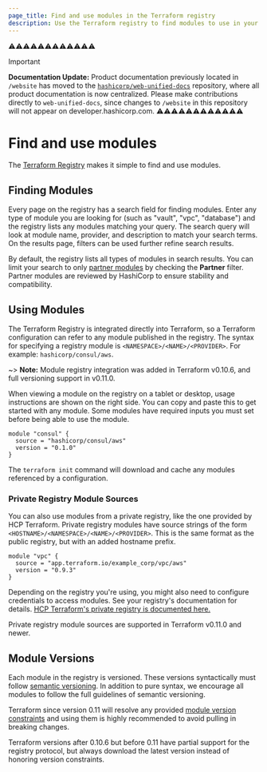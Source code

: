 ```yaml
---
page_title: Find and use modules in the Terraform registry
description: Use the Terraform registry to find modules to use in your Terraform configuration.
---
```


⚠️⚠️⚠️⚠️⚠️⚠️⚠️⚠️⚠️⚠️⚠️⚠️
> [!IMPORTANT]  
> **Documentation Update:** Product documentation previously located in `/website` has moved to the [`hashicorp/web-unified-docs`](https://github.com/hashicorp/web-unified-docs) repository, where all product documentation is now centralized. Please make contributions directly to `web-unified-docs`, since changes to `/website` in this repository will not appear on developer.hashicorp.com.
⚠️⚠️⚠️⚠️⚠️⚠️⚠️⚠️⚠️⚠️⚠️⚠️

# Find and use modules

The [Terraform Registry](https://registry.terraform.io) makes it simple to
find and use modules.

## Finding Modules

Every page on the registry has a search field for finding
modules. Enter any type of module you are looking for (such as "vault",
"vpc", "database") and the registry lists any modules matching your query. The search query will look at module name, provider, and description to match your search terms. On the results page, filters can be used further refine search results.

By default, the registry lists all types of modules in search results. You can limit your search to only [partner modules](/terraform/registry/modules/partner) by checking the **Partner** filter. Partner modules are reviewed by HashiCorp to ensure stability and compatibility.

## Using Modules

The Terraform Registry is integrated directly into Terraform, so a Terraform
configuration can refer to any module published in the registry. The syntax for
specifying a registry module is `<NAMESPACE>/<NAME>/<PROVIDER>`. For example:
`hashicorp/consul/aws`.

~> **Note:** Module registry integration was added in Terraform v0.10.6, and full versioning support in v0.11.0.

When viewing a module on the registry on a tablet or desktop, usage instructions
are shown on the right side.
You can copy and paste this to get started with any module. Some modules
have required inputs you must set before being able to use the module.

```hcl
module "consul" {
  source = "hashicorp/consul/aws"
  version = "0.1.0"
}
```

The `terraform init` command will download and cache any modules referenced by
a configuration.

### Private Registry Module Sources

You can also use modules from a private registry, like the one provided by
HCP Terraform. Private registry modules have source strings of the form
`<HOSTNAME>/<NAMESPACE>/<NAME>/<PROVIDER>`. This is the same format as the
public registry, but with an added hostname prefix.

```hcl
module "vpc" {
  source = "app.terraform.io/example_corp/vpc/aws"
  version = "0.9.3"
}
```

Depending on the registry you're using, you might also need to configure
credentials to access modules. See your registry's documentation for details.
[HCP Terraform's private registry is documented here.](/terraform/cloud-docs/registry)

Private registry module sources are supported in Terraform v0.11.0 and
newer.

## Module Versions

Each module in the registry is versioned. These versions syntactically must
follow [semantic versioning](http://semver.org/). In addition to pure syntax,
we encourage all modules to follow the full guidelines of semantic versioning.

Terraform since version 0.11 will resolve any provided
[module version constraints](/terraform/language/modules/syntax#version) and
using them is highly recommended to avoid pulling in breaking changes.

Terraform versions after 0.10.6 but before 0.11 have partial support for the registry
protocol, but always download the latest version instead of honoring version
constraints.
